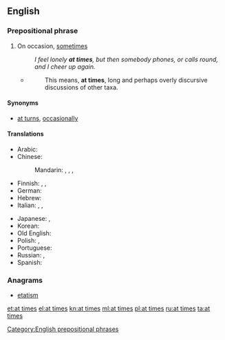 ==English==

===Prepositional phrase===
{{head|en|prepositional phrase|head=[[at]] [[times]]}}

# On occasion, [[sometimes]]
#: ''I feel lonely '''at times''', but then somebody phones, or calls round, and I cheer up again.''
#* {{RQ:Schuster Hepaticae V|viii}}
#*: This means, '''at times''', long and perhaps overly discursive discussions of other taxa.

====Synonyms====
* [[at turns]], [[occasionally]]

====Translations====
{{trans-top|on occasion, sometimes}}
* Arabic: {{t-|ar|أحيانا|alt=أحيانًا|tr='aHyánan}}
* Chinese:
*: Mandarin: {{t|cmn|有時|sc=Hani}}, {{t|cmn|有时|tr=yǒushí|sc=Hani}}, {{t-|cmn|有時候|sc=Hani}}, {{t-|cmn|有时候|tr=yǒushíhou|sc=Hani}}
* Finnish: {{t+|fi|ajoittain}}, {{t+|fi|välillä}}, {{t+|fi|joskus}}
* German: {{t+|de|zeitweise}}
* Hebrew: {{t+|he|לפעמים|tr=lif'`amím}}
* Italian: {{t-|it|a volte}}, {{t+|it|talvolta}}, {{t-|it|di quando in quando}}
{{trans-mid}}
* Japanese: {{t+|ja|時時|tr=ときどき, tokidoki}}, {{t-|ja|時々|tr=ときどき, tokidoki}}
* Korean: {{t+|ko|자주|tr=jaju|sc=Hang}}
* Old English: {{t-|ang|hwilum}}
* Polish: {{t+|pl|niekiedy}}, {{t+|pl|czasami}}
* Portuguese: {{t-|pt|as vezes}}
* Russian: {{t+|ru|иногда|tr=inogdá}}, {{t+|ru|временами|tr=vremenámi}}
* Spanish: {{t+|es|a veces}}
{{trans-bottom}}

===Anagrams===
* [[etatism#English|etatism]]

[[Category:English prepositional phrases]]

[[et:at times]]
[[el:at times]]
[[kn:at times]]
[[ml:at times]]
[[pl:at times]]
[[ru:at times]]
[[ta:at times]]